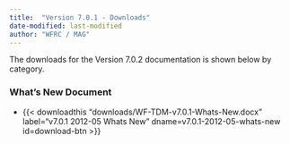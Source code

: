 ```yaml
---
title:  "Version 7.0.1 - Downloads"
date-modified: last-modified
author: "WFRC / MAG"
---
```


The downloads for the Version 7.0.2 documentation is shown below by category.

### What's New Document

 - {{< downloadthis "downloads/WF-TDM-v7.0.1-Whats-New.docx"
label="v7.0.1 2012-05 Whats New" dname=v7.0.1-2012-05-whats-new id=download-btn >}}
